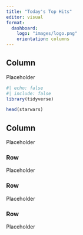 ```yaml
---
title: "Today's Top Hits"
editor: visual
format: 
  dashboard:
    logo: "images/logo.png"
    orientation: columns
---
```


## Column {width="35%"}

Placeholder

```r
#| echo: false
#| include: false
library(tidyverse)
```

```r
head(starwars)
```

## Column {width="65%"}

Placeholder

### Row {height="10%"}

Placeholder

### Row {height="70%"}

Placeholder

### Row {height="20%"}

Placeholder
